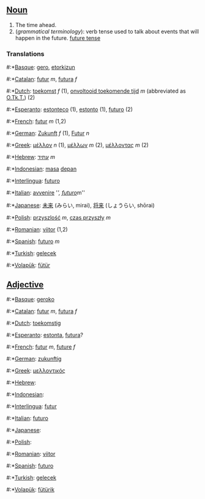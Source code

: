 ==[[Noun]]==
#The time ahead.
#(''grammatical terminology''): verb tense used to talk about events that will happen in the future. [[future tense]]

===Translations===
#:*[[Basque]]: [[gero]], [[etorkizun]]
#:*[[Catalan]]: [[futur]] ''m'', [[futura]] ''f''
#:*[[Dutch]]: [[toekomst]] ''f'' (1), [[onvoltooid toekomende tijd]] ''m'' (abbreviated as [[O.Tk.T.]]) (2)
#:*[[Esperanto]]: [[estonteco]] (1), [[estonto]] (1), [[futuro]] (2)
#:*[[French]]: [[futur]] ''m'' (1,2)
#:*[[German]]: [[Zukunft]] ''f'' (1), [[Futur]] ''n''
#:*[[Greek]]: [[μέλλον]] ''n'' (1), [[μέλλων]] ''m'' (2), [[μέλλοντας]] ''m'' (2)
#:*[[Hebrew]]: [[עתיד]] ''m''
#:*[[Indonesian]]: [[masa]] [[depan]]
#:*[[Interlingua]]: [[futuro]]
#:*[[Italian]]: [[avvenire]] '''', [[futuro]] ''m''
#:*[[Japanese]]: [[未来]] (みらい, mirai), [[将来]] (しょうらい, shōrai)
#:*[[Polish]]: [[przyszlość]] ''m'', [[czas przyszły]] ''m''
#:*[[Romanian]]: [[viitor]] (1,2)
#:*[[Spanish]]: [[futuro]] ''m''
#:*[[Turkish]]: [[gelecek]]
#:*[[Volapük]]: [[fütür]]

==[[Adjective]]==

#:*[[Basque]]: [[geroko]]
#:*[[Catalan]]: [[futur]] ''m'', [[futura]] ''f''
#:*[[Dutch]]: [[toekomstig]]
#:*[[Esperanto]]: [[estonta]], [[futura]]?
#:*[[French]]: [[futur]] ''m'', [[future]] ''f''
#:*[[German]]: [[zukunftig]]
#:*[[Greek]]: [[μελλοντικός]]
#:*[[Hebrew]]: [[]]
#:*[[Indonesian]]: [[]]
#:*[[Interlingua]]: [[futur]]
#:*[[Italian]]: [[futuro]]
#:*[[Japanese]]: [[]]
#:*[[Polish]]: [[]]
#:*[[Romanian]]: [[viitor]]
#:*[[Spanish]]: [[futuro]]
#:*[[Turkish]]: [[gelecek]]
#:*[[Volapük]]: [[fütürik]]